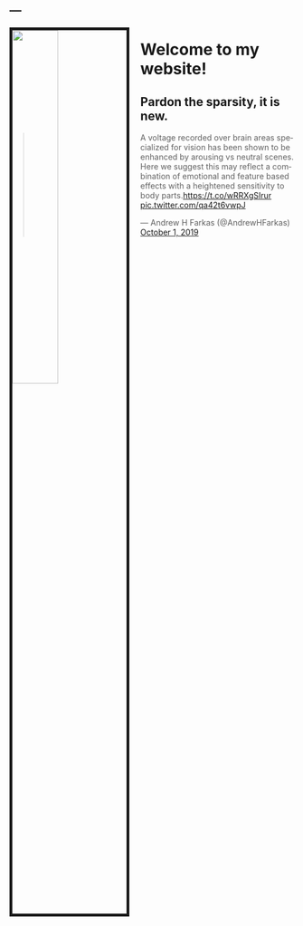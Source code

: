 ---
---

<img src="images/AndrewHFarkasArch_inv.JPG" style="width:40%; border:5px solid; margin-right: 20px" align="left">

# Welcome to my website! 

## Pardon the sparsity, it is new.





<blockquote class="twitter-tweet"><p lang="en" dir="ltr">A voltage recorded over brain areas specialized for vision has been shown to be enhanced by arousing vs neutral scenes. Here we suggest this may reflect a combination of emotional and feature based effects with a heightened sensitivity to body parts.<a href="https://t.co/wRRXgSIrur">https://t.co/wRRXgSIrur</a> <a href="https://t.co/qa42t6vwpJ">pic.twitter.com/qa42t6vwpJ</a></p>&mdash; Andrew H Farkas (@AndrewHFarkas) <a href="https://twitter.com/AndrewHFarkas/status/1179096150328008704?ref_src=twsrc%5Etfw">October 1, 2019</a></blockquote> <script async src="https://platform.twitter.com/widgets.js" charset="utf-8"></script>